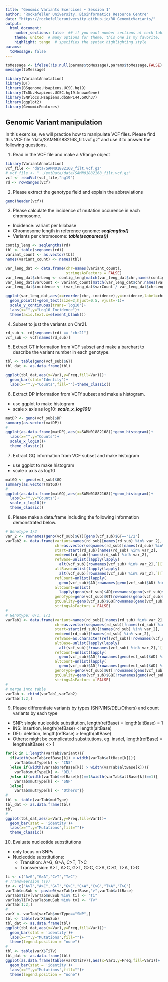 ```yaml
---
title: "Genomic Variants Exercises ~ Session 1"
author: "Rockefeller University, Bioinformatics Resource Centre"
date: "https://rockefelleruniversity.github.io/RU_GenomicVariants/"
output: 
  html_document:
    number_sections: false  ## if you want number sections at each table header
    theme: united  # many options for theme, this one is my favorite.
    highlight: tango  # specifies the syntax highlighting style
params:
  toMessage: false    
---
```


```r
toMessage <- ifelse(!is.null(params$toMessage),params$toMessage,FALSE)
message(toMessage)
```

```r
library(VariantAnnotation)
library(DT)
library(BSgenome.Hsapiens.UCSC.hg19)
library(TxDb.Hsapiens.UCSC.hg19.knownGene)
library(SNPlocs.Hsapiens.dbSNP144.GRCh37)
library(ggplot2)
library(GenomicFeatures)
```

## Genomic Variant manipulation

In this exercise, we will practice how to manipulate VCF files. Please find this VCF file "data/SAMN01882168_filt.vcf.gz" and use it to answer the following questions.

1. Read in the VCF file and make a VRange object

```r
library(VariantAnnotation)
vcf_file <- "data/SAMN01882168_filt.vcf.gz"
# vcf_file <- "../extData/data/SAMN01882168_filt.vcf.gz"
vcf <- readVcf(vcf_file,"hg19")
rd <- rowRanges(vcf)
```

2. Please extract the genotype field and explain the abbreviations

```r
geno(header(vcf))
```

3. Please calculate the incidence of mutation occurence in each chromosome.
  - Incidence: variant per kilobase
  - Chromosome length in reference genome: ***seqlengths()***
  - Variants per chromosome: ***table(seqnames())***

```r
contig_leng <- seqlengths(rd)
tbl <- table(seqnames(rd))
variant_count <- as.vector(tbl)
names(variant_count) <- names(tbl)

var_leng_dat <- data.frame(chr=names(variant_count),
                           stringsAsFactors = FALSE)
var_leng_dat$chrLeng <- contig_leng[match(var_leng_dat$chr,names(contig_leng))]
var_leng_dat$varCount <- variant_count[match(var_leng_dat$chr,names(variant_count))]
var_leng_dat$incidence <- (var_leng_dat$varCount / var_leng_dat$chrLeng) * 1000

ggplot(var_leng_dat,aes(x=reorder(chr,-incidence),y=incidence,label=chr))+
  geom_point()+geom_text(size=2,hjust=0.5, vjust=-1)+
  scale_y_continuous(trans='log10')+
  labs(x="",y="Log10_Incidence")+
  theme(axis.text.x=element_blank())
```

4. Subset to just the variants on Chr21.

```r
rd_sub <- rd[seqnames(rd) == "chr21"]
vcf_sub <- vcf[names(rd_sub)]
```

5. Extract GT information from VCF subset and make a barchart to describe the variant number in each genotype.

```r
tbl <- table(geno(vcf_sub)$GT)
tbl_dat <- as.data.frame(tbl)

ggplot(tbl_dat,aes(x=Var1,y=Freq,fill=Var1))+
  geom_bar(stat='Identity')+
  labs(x="",y="Counts",fill="")+theme_classic()
```

6. Extract DP information from VCFf subset and make a histogram.
  - use ggplot to make histogram
  - scale x axis as log10: ***scale_x_log10()***

```r
matDP <- geno(vcf_sub)$DP
summary(as.vector(matDP))
#
ggplot(as.data.frame(matDP),aes(x=SAMN01882168))+geom_histogram()+
  labs(x="",y="Counts")+
  scale_x_log10()+
  theme_classic()
```

7. Extract GQ information from VCF subset and make histogram
  - use ggplot to make histogram
  - scale x axis as log10

```r
matGQ <- geno(vcf_sub)$GQ
summary(as.vector(matGQ))
#
ggplot(as.data.frame(matGQ),aes(x=SAMN01882168))+geom_histogram()+
  labs(x="",y="Counts")+
  scale_x_log10()+
  theme_classic()
```

8. Please make a data.frame including the following information demonstrated below.

```r
# Genotype 1/2
var_2 <- rownames(geno(vcf_sub)$GT)[geno(vcf_sub)$GT=="1/2"]
varTab2 <- data.frame(variant=names(rd_sub)[names(rd_sub) %in% var_2],
                      chr=as.vector(seqnames(rd_sub)[names(rd_sub) %in% var_2]),
                      start=start(rd_sub)[names(rd_sub) %in% var_2],
                      end=end(rd_sub)[names(rd_sub) %in% var_2],
                      refBase=unlist(lapply(lapply(
                        alt(vcf_sub)[rownames(vcf_sub) %in% var_2],`[[`,1),as.character)),
                      altBase=unlist(lapply(lapply(
                        alt(vcf_sub)[rownames(vcf_sub) %in% var_2],`[[`,2),as.character)),
                      refCount=unlist(lapply(
                        geno(vcf_sub)$AD[rownames(geno(vcf_sub)$AD) %in% var_2],`[[`,2)),
                      altCount=unlist(
                        lapply(geno(vcf_sub)$AD[rownames(geno(vcf_sub)$AD) %in% var_2],`[[`,3)),
                      genoType=geno(vcf_sub)$GT[rownames(geno(vcf_sub)$GT) %in% var_2],
                      gtQuality=geno(vcf_sub)$GQ[rownames(geno(vcf_sub)$GQ) %in% var_2],
                      stringsAsFactors = FALSE)
#
# Genotype: 0/1, 1/1
varTab1 <- data.frame(variant=names(rd_sub)[!names(rd_sub) %in% var_2],
                      chr=as.vector(seqnames(rd_sub)[!names(rd_sub) %in% var_2]),
                      start=start(rd_sub)[!names(rd_sub) %in% var_2],
                      end=end(rd_sub)[!names(rd_sub) %in% var_2],
                      refBase=as.character(ref(vcf_sub)[!rownames(vcf_sub) %in% var_2]),
                      altBase=unlist(lapply(lapply(
                        alt(vcf_sub)[!rownames(vcf_sub) %in% var_2],`[[`,1),as.character)),
                      refCount=unlist(lapply(
                        geno(vcf_sub)$AD[!rownames(geno(vcf_sub)$AD) %in% var_2],`[[`,1)),
                      altCount=unlist(lapply(
                        geno(vcf_sub)$AD[!rownames(geno(vcf_sub)$AD) %in% var_2],`[[`,2)),
                      genoType=geno(vcf_sub)$GT[!rownames(geno(vcf_sub)$GT) %in% var_2],
                      gtQuality=geno(vcf_sub)$GQ[!rownames(geno(vcf_sub)$GQ) %in% var_2],
                      stringsAsFactors = FALSE)
#
# merge into table
varTab <- rbind(varTab1,varTab2)
varTab[1:2,]
```

9. Please differentiate variants by types (SNP/INS/DEL/Others) and count variants by each type 
  - SNP: single nucleotide substitution, length(refBase) = length(altBase) = 1
  - INS: insertion, length(refBase) < length(altBase)
  - DEL: deletion, length(refBase) > length(altBase)
  - Others: might be complicated substitutions, eg. insdel, length(refBase) = length(altBase) <> 1

```r
for(k in 1:length(varTab$variant)){
  if(width(varTab$refBase[k]) < width(varTab$altBase[k])){
    varTab$mutType[k] <- "INS"
  }else if(width(varTab$refBase[k]) > width(varTab$altBase[k])){
    varTab$mutType[k] <- "DEL"
  }else if(width(varTab$refBase[k])==1&width(varTab$altBase[k])==1){
    varTab$mutType[k] <- "SNP"
  }else{
    varTab$mutType[k] <- "Others"}}
#
tbl <- table(varTab$mutType)
tbl_dat <- as.data.frame(tbl)
tbl
#
ggplot(tbl_dat,aes(x=Var1,y=Freq,fill=Var1))+
  geom_bar(stat = 'identity')+
  labs(x="",y="Mutations",fill="")+
  theme_classic()
```

10. Evaluate nucleotide substitutions
  - only focus on SNPs
  - Nucleotide substitutions: 
    + Transition: A>G, G>A, C>T, T>C
    + Transversion: A>T, A>C, G>T, G>C, C>A, C>G, T>A, T>G
  
```r
ti <- c("A>G","G>A","C>T","T>C")
# Transveersion (Tv)
tv <- c("A>T","A>C","G>T","G>C","C>A","C>G","T>A","T>G")
varTab$nuSub <- paste0(varTab$refBase,">",varTab$altBase)
varTab$TiTv[varTab$nuSub %in% ti] <- "Ti"
varTab$TiTv[varTab$nuSub %in% tv] <- "Tv"
varTab[1:2,]
#
varX <- varTab[varTab$mutType=="SNP",]
tbl <- table(varX$nuSub)
tbl_dat <- as.data.frame(tbl)
ggplot(tbl_dat,aes(x=Var1,y=Freq,fill=Var1))+
  geom_bar(stat = 'identity')+
  labs(x="",y="Mutations",fill="")+
  theme(legend.position = "none")
#
tbl <- table(varX$TiTv)
tbl_dat <- as.data.frame(tbl)
ggplot(as.data.frame(table(varX$TiTv)),aes(x=Var1,y=Freq,fill=Var1))+
  geom_bar(stat = 'identity')+
  labs(x="",y="Mutations",fill="")+
  theme(legend.position = "none")
```
